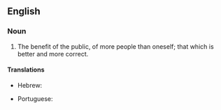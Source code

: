 ==English==

===Noun===
{{en-noun|-|sg=[[greater]] [[good]]}}

# The benefit of the public, of more people than oneself; that which is better and more correct.

====Translations====
{{trans-top|benefit of the public}}
* Hebrew: {{t|he|טובת הכלל}}
{{trans-mid}}
* Portuguese: {{t|pt|bem maior|m}}
{{trans-bottom}}
